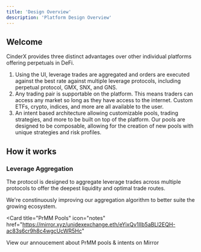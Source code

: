 ```yaml
---
title: 'Design Overview'
description: 'Platform Design Overview'
---
```


## Welcome

CinderX provides three distinct advantages over other individual platforms offering perpetuals in DeFi.

1. Using the UI, leverage trades are aggregated and orders are executed against the best rate against multiple leverage protocols, including perpetual protocol, GMX, SNX, and GNS.
2. Any trading pair is supportable on the platform. This means traders can access any market so long as they have access to the internet. Custom ETFs, crypto, indices, and more are all available to the user.
3. An intent based architecture allowing customizable pools, trading strategies, and more to be built on top of the platform. Our pools are designed to be composable, allowing for the creation of new pools with unique strategies and risk profiles. 


## How it works

### Leverage Aggregation
The protocol is designed to aggregate leverage trades across multiple protocols to offer the deepest liquidity and optimal trade routes.

We're constinuously improving our aggregation algorithm to better suite the growing ecosystem.


<Card
  title="PrMM Pools"
  icon="notes"
  href="https://mirror.xyz/unidexexchange.eth/eYixQv1IIb5aBLl2EQH-ac83s6cr9h8c4wgcUcWR5Hc"
>
  View our annoucement about PrMM pools & intents on Mirror
</Card>


